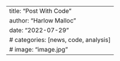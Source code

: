 ---
title: "Post With Code"
author: "Harlow Malloc"
date: "2022-07-29"
# categories: [news, code, analysis]
# image: "image.jpg"
---